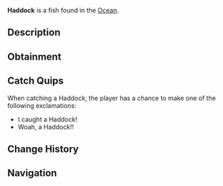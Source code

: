 {{FishInfobox
|image          = Haddock.png
|rarity         = Common
|sea            = First Sea
|location       = [[Ocean]]
|sublocation    = 
|sources        = Common Crate, Fish Barrel, Fishing Rod
|radar_location = 
|xp             = 60
|weather        = 
|time           = Day
|season         = Autumn, Winter
|bait           = Worm
|base_weight    = 4
|base_value     = 50
|weight_range   = 2.5
|base_chance    = 110
|base_resil     = 85
}}
'''Haddock''' is a {{Rarity|Common}} fish found in the [[Ocean]].

== Description ==
{{Description|Haddock are small, silvery fish found in cold ocean waters. Haddock are often found in large schools, they are relatively easy to catch and are easy to find near their signature 'Haddock Rock'.|Bestiary Entry}}

== Obtainment ==
{{Description|Found in schools near 'Haddock rock'.|Bestiary Hint}}
{{Fish Availability|
Lucky Event/Blarney McBreeze
Lucky Event/O'Mango Goldgrin
Lucky Event/Plumrick O'Luck
Lucky Event/Rowdy McCharm
Lucky Event/Sunny O'Coin
Northern Summit/Surrounding Ocean
Ocean
Ocean/Strange Whirlpool
Ocean/The Arch
Roslit Bay/Surrounding Ocean
Shark Hunt/Great Hammerhead Shark
Shark Hunt/Great White Shark
Shark Hunt/Whale Shark
|top_rods      = 
Leviathan's Fang Rod\193196.87\0;
Krampus's Rod\190280.36\33186;
Magma Rod\184453.19\37199.59;
Trident Rod\180938.67\0;
Free Spirit Rod\178748.83\0;
Plastic Rod\168456.74\32948.9;
Buddy Bond Rod\125139.29\23594.04;
Nocturnal Rod\101055.53\142399.7;
No-Life Rod\175888.71\54188.48;
Challenger's Rod\161379.63\53258.52;
Blazebringer Rod\144217.64\51797.66;
Tempest Rod\170149.69\51771.11;
Training Rod\135785.34\38665.92;
Ethereal Prism Rod\176600.11\0;
Seraphic Rod\174199.33\0;
Rod Of The Forgotten Fang\163967.52\7918.31;
Rod Of The Exalted One\154422.41\0;
Rod Of The Depths\151687.17\50611.38;
Verdant Shear Rod\150952.26\48308.56;
Zeus Rod\149666.03\45850.7;
Depthseeker Rod\141054.95\33426.09;
Avalanche Rod\139923.16\28305.42;
Volcanic Rod\136163.91\35727.45;
Steady Rod\70678.96\14333.1
|recommended   = Trident Rod
}}

== Catch Quips ==
When catching a Haddock, the player has a chance to make one of the following exclamations:
* I caught a Haddock!
* Woah, a Haddock!!

== Change History ==
{{Change History|{{subst:Current Version}}}}

== Navigation ==
{{Fish Navbox|Ocean}}
